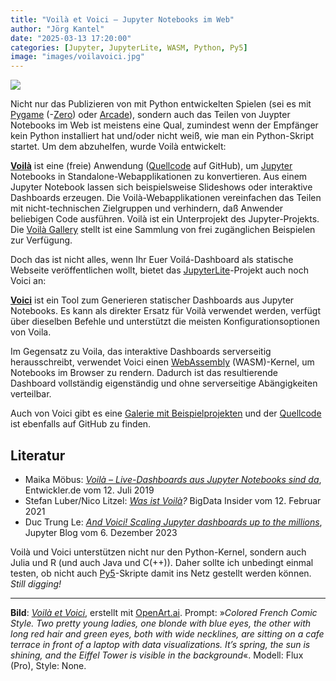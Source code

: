 ```yaml
---
title: "Voilà et Voici – Jupyter Notebooks im Web"
author: "Jörg Kantel"
date: "2025-03-13 17:20:00"
categories: [Jupyter, JupyterLite, WASM, Python, Py5]
image: "images/voilavoici.jpg"
---
```


[![](images/voilavoici-b.jpg)](https://www.flickr.com/photos/schockwellenreiter/54384293866/)

Nicht nur das Publizieren von mit Python entwickelten Spielen (sei es mit [Pygame](http://cognitiones.kantel-chaos-team.de/multimedia/spieleprogrammierung/pygame.html) (-[Zero](http://cognitiones.kantel-chaos-team.de/multimedia/spieleprogrammierung/pygamezero.html)) oder [Arcade](http://cognitiones.kantel-chaos-team.de/multimedia/spieleprogrammierung/arcade.html)), sondern auch das Teilen von Juypter Notebooks im Web ist meistens eine Qual, zumindest wenn der Empfänger kein Python installiert hat und/oder nicht weiß, wie man ein Python-Skript startet. Um dem abzuhelfen, wurde Voilà entwickelt:

**[Voilà](https://voila.readthedocs.io/en/stable/)** ist eine (freie) Anwendung ([Quellcode](https://github.com/voila-dashboards/voila) auf GitHub), um [Jupyter](http://cognitiones.kantel-chaos-team.de/programmierung/python/jupyter.html) Notebooks in Standalone-Webapplikationen zu konvertieren. Aus einem Jupyter Notebook lassen sich beispielsweise Slideshows oder interaktive Dashboards erzeugen. Die Voilà-Webapplikationen vereinfachen das Teilen mit nicht-technischen Zielgruppen und verhindern, daß Anwender beliebigen Code ausführen. Voilà ist ein Unterprojekt des Jupyter-Projekts. Die [Voilà Gallery](https://voila-gallery.org/) stellt ist eine Sammlung von frei zugänglichen Beispielen zur Verfügung.

Doch das ist nicht alles, wenn Ihr Euer Voilá-Dashboard als statische Webseite veröffentlichen wollt, bietet das [JupyterLite](https://jupyterlite.readthedocs.io/)-Projekt auch noch Voici an:

**[Voici](https://voici.readthedocs.io/en/latest/)** ist ein Tool zum Generieren statischer Dashboards aus Jupyter Notebooks. Es kann als direkter Ersatz für Voilà verwendet werden, verfügt über dieselben Befehle und unterstützt die meisten Konfigurationsoptionen von Voila.

Im Gegensatz zu Voila, das interaktive Dashboards serverseitig herausschreibt, verwendet Voici einen [WebAssembly](https://developer.mozilla.org/en-US/docs/WebAssembly) (WASM)-Kernel, um Notebooks im Browser zu rendern. Dadurch ist das resultierende Dashboard vollständig eigenständig und ohne serverseitige Abängigkeiten verteilbar.

Auch von Voici gibt es eine [Galerie mit Beispielprojekten](https://voila-dashboards.github.io/voici-gallery/) und der [Quellcode](https://github.com/voila-dashboards/voici) ist ebenfalls auf GitHub zu finden.

## Literatur

- Maika Möbus: *[Voilà – Live-Dashboards aus Jupyter Notebooks sind da](https://entwickler.de/programmierung/voila-live-dashboards-aus-jupyter-notebooks-sind-da)*, Entwickler.de vom 12. Juli 2019
- Stefan Luber/Nico Litzel: *[Was ist Voilà](https://www.bigdata-insider.de/was-ist-voila-a-997206/)?* BigData Insider vom 12. Februar 2021
- Duc Trung Le: *[And Voici! Scaling Jupyter dashboards up to the millions](https://blog.jupyter.org/and-voici-e02367197ba2)*, Jupyter Blog vom 6. Dezember 2023

Voilà und Voici unterstützen nicht nur den Python-Kernel, sondern auch Julia und R (und auch Java und C(++)). Daher sollte ich unbedingt einmal testen, ob nicht auch [Py5](http://cognitiones.kantel-chaos-team.de/programmierung/creativecoding/processing/py5.html)-Skripte damit ins Netz gestellt werden können. *Still digging!*

---

**Bild**: *[Voilà et Voici](https://www.flickr.com/photos/schockwellenreiter/54384293866/)*, erstellt mit [OpenArt.ai](https://openart.ai/home). Prompt: »*Colored French Comic Style. Two pretty young ladies, one blonde with blue eyes, the other with long red hair and green eyes, both with wide necklines, are sitting on a cafe terrace in front of a laptop with data visualizations. It's spring, the sun is shining, and the Eiffel Tower is visible in the background*«. Modell: Flux (Pro), Style: None.